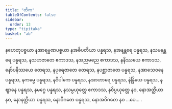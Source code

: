```yaml
---
title: "တိက"
tableOfContents: false
sidebar:
  order: 13
type: "tipitaka"
basket: "ab"
---
```



<DynamicBreadcrumb />

<Paragraph number="1176">
နဟေတုပစ္စယာ နအာရမ္မဏပစ္စယာ နအဓိပတိယာ ပန္နရသ, နအနန္တရေ ပန္နရသ, နသမနန္တရေ ပန္နရသ, နသဟဇာတေ ဧကာဒသ, နအညမညေ ဧကာဒသ, နနိဿယေ ဧကာဒသ, နော်ပနိဿယေ တေရသ, နပုရေဇာတေ တေရသ, နပစ္ဆာဇာတေ ပန္နရသ, နအာသေဝနေ ပန္နရသ, နကမ္မေ ပန္နရသ, နဝိပါကေ ပန္နရသ, နအာဟာရေ ပန္နရသ, နဲန္ဒြိယေ ပန္နရသ, နဈာနေ ပန္နရသ, နမဂ္ဂေ ပန္နရသ, နသမ္ပယုတ္တေ ဧကာဒသ, နဝိပ္ပယုတ္တေ နဝ, နောအတ္ထိယာ နဝ, နောနတ္ထိယာ ပန္နရသ, နောဝိဂတေ ပန္နရသ, နောအဝိဂတေ နဝ …ပေ… .
</Paragraph>